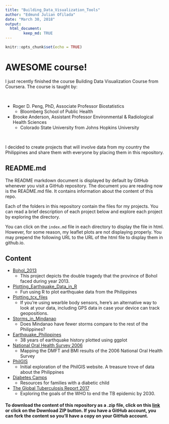 ```yaml
---
title: "Building_Data_Visualization_Tools"
author: "Edmund Julian Ofilada"
date: "March 30, 2018"
output: 
  html_document:
        keep_md: TRUE
---
```


```r
knitr::opts_chunk$set(echo = TRUE)
```

# AWESOME course!

I just recently finished the course Building Data Visualization Course from Coursera. The course is taught by:    

<br>

- Roger D. Peng, PhD, Associate Professor Biostatistics 
    - Bloomberg School of Public Health
     
- Brooke Anderson,  Assistant Professor Environmental & Radiological Health Sciences
    - Colorado State University from Johns Hopkins University

<br>

I decided to create projects that will involve data from my country the Philippines and share them with everyone by placing them in this repository. 

## README.md

The README markdown document is displayed by default by GitHub whenever you visit a GitHub repository. The document you are reading now is the README.md file. It contains information about the content of this repo.

Each of the folders in this repository contain the files for my  projects. You can read a brief description of each project below and explore each project by exploring the directory.

You can click on the `index.md` file in each directory to display the file in html.  However, for some reason, my leaflet plots are not displaying properly. You may prepend the following URL to the URL of the html file to display them in github.io.

## Content 

- [Bohol_2013](/Building_Data_Visualization_Tools/Bohol_2013/)
     - This project depicts the double tragedy that the province of Bohol faced during year 2013.
     
- [Plotting_Earthquake_Data_in_R](/Building_Data_Visualization_Tools/Plotting_Earthquake_Data_in_R/)
     - Fun using R to plot earthquake data from the Philippines
     
- [Plotting_tcx_files](/Building_Data_Visualization_Tools/Plotting_tcx_files/)
     - If you're using wearble body sensors, here's an alternative way to look at your data, including GPS data in case your device can track geopositions.
     
- [Storms_in_Mindanao](/Building_Data_Visualization_Tools/Storms_in_Mindanao/)
     - Does Mindanao have fewer storms compare to the rest of the Philippines?
     
- [Earthquake_Philippines](https://docofi.github.io/Building_Data_Visualization_Tools/Earthquake_Philippines/)
     - 38 years of earthquake history plotted using ggplot

- [National Oral Health Survey 2006](https://docofi.github.io/Building_Data_Visualization_Tools/NOHS/)
     - Mapping the DMFT and BMI results of the 2006 National Oral Health Survey
     
- [PhilGIS](https://docofi.github.io/Building_Data_Visualization_Tools/PhilGIS/)
     - Initial exploration of the PhilGIS website. A treasure trove of data about the Philippines  
     
- [Diabetes Camps](https://docofi.github.io/Building_Data_Visualization_Tools/Diabetes_Camps/)
     - Resources for families with a diabetic child
     
- [The Global Tuberculosis Report 2017](https://docofi.github.io/Building_Data_Visualization_Tools/The_Global_Tuberculosis_Report_2017/)
     - Exploring the goals of the WHO to end the TB epidemic by 2030.

#### To download the content of this repository as a .zip file, click on this [link](/Building_Data_Visualization_Tools/archive/gh-pages.zip) or click on the Download ZIP button. If you have a GitHub account, you can fork the content so you'll have a copy on your GitHub account.  